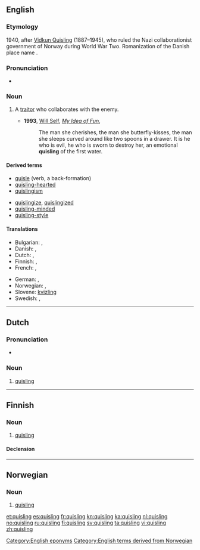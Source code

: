 {{also|Quisling}}
==English==

===Etymology===
1940, after [[w:Vidkun Quisling|Vidkun Quisling]] (1887–1945), who ruled the Nazi collaborationist government of Norway during World War Two. Romanization of the Danish place name {{term|Kvislemark|lang=da}}.

===Pronunciation===
* {{IPA|/ˈkwɪzlɪŋ/}}

===Noun===
{{en-noun}}

# {{pejorative}} A [[traitor]] who collaborates with the enemy.
#* '''1993''', [[w:Will Self|Will Self]], ''[[w:My Idea of Fun|My Idea of Fun]]'',
#*: The man she cherishes, the man she butterfly-kisses, the man she sleeps curved around like two spoons in a drawer.  It is he who is evil, he who is sworn to destroy her, an emotional '''quisling''' of the first water.

====Derived terms====
{{rel-top|terms derived from ''quisling (noun)''}}
* [[quisle]] (verb, a back-formation)
* [[quisling-hearted]]
* [[quislingism]]
{{rel-mid}}
* [[quislingize]], [[quislingized]]
* [[quisling-minded]]
* [[quisling-style]]
{{rel-bottom}}

====Translations====
{{trans-top|traitor}}
* Bulgarian: {{t+|bg|предател|m}}, {{t+|bg|изменник|m}}
* Danish: {{t-|da|quisling|c}}, {{t|da|landsforræder|c}}
* Dutch: {{t|nl|quisling|m}}, {{t|nl|landverrader|m}}
* Finnish: {{t+|fi|quisling}}, {{t-|fi|maanpetturi}}
* French: {{t+|fr|quisling}}, {{t+|fr|collabo}}
{{trans-mid}}
* German: {{t-|de|Kollaborateur|m}}, {{t+|de|Verräter|m}}
* Norwegian: {{t+|no|quisling|m}}, {{t|no|landsforræder|m}}
* Slovene: [[kvizling]] {{m}}
* Swedish: {{t+|sv|quisling|c}}, {{t+|sv|landsförrädare|c}}
{{trans-bottom}}

[[Category:English eponyms]]
[[Category:English terms derived from Norwegian]]

----

==Dutch==
===Pronunciation===
* {{IPA|lang=nl|/ˈkʋɪs.lɪŋ/}}

===Noun===
{{nl-noun|g=m|quislingen|quislingetje}}

# [[#English|quisling]]

----

==Finnish==

===Noun===
{{infl|fi|noun}}

# [[#English|quisling]]

====Declension====
{{fi-decl-risti|quisling|||ä}}

----

==Norwegian==

===Noun===
{{infl|no|noun}}

# [[#English|quisling]]

[[et:quisling]]
[[es:quisling]]
[[fr:quisling]]
[[kn:quisling]]
[[ka:quisling]]
[[nl:quisling]]
[[no:quisling]]
[[ru:quisling]]
[[fi:quisling]]
[[sv:quisling]]
[[ta:quisling]]
[[vi:quisling]]
[[zh:quisling]]